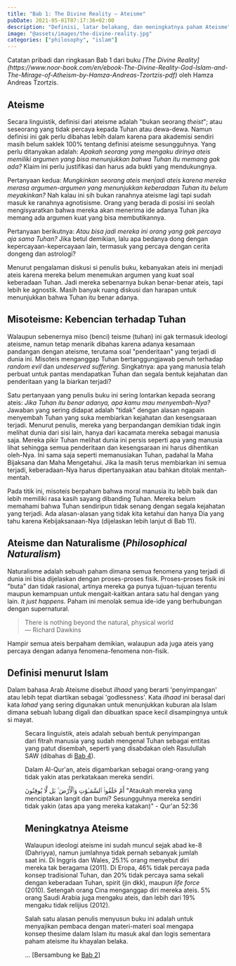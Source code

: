 ```yaml
---
title: "Bab 1: The Divine Reality — Ateisme"
pubDate: 2021-05-01T07:17:36+02:00
description: "Definisi, latar belakang, dan meningkatnya paham Ateisme"
image: "@assets/images/the-divine-reality.jpg"
categories: ["philosophy", "islam"]
---
```


<Callout type="info">
  Catatan pribadi dan ringkasan Bab 1 dari buku <cite>[The Divine Reality](https://www.noor-book.com/en/ebook-The-Divine-Reality-God-Islam-and-The-Mirage-of-Atheism-by-Hamza-Andreas-Tzortzis-pdf)</cite> oleh Hamza Andreas Tzortzis.
</Callout>

## Ateisme

Secara linguistik, definisi dari ateisme adalah "bukan seorang _theist_"; atau seseorang yang tidak percaya kepada Tuhan atau dewa-dewa. Namun definisi ini gak perlu dibahas lebih dalam karena para akademisi sendiri masih belum saklek 100% tentang definisi ateisme sesungguhnya. Yang perlu ditanyakan adalah: _Apakah seorang yang mengaku dirinya ateis memiliki argumen yang bisa menunjukkan bahwa Tuhan itu memang gak ada?_ Klaim ini perlu justifikasi dan harus ada bukti yang mendukungnya.

Pertanyaan kedua: _Mungkinkan seorang ateis menjadi ateis karena mereka merasa argumen-argumen yang menunjukkan keberadaan Tuhan itu belum meyakinkan?_ Nah kalau ini sih bukan ranahnya ateisme lagi tapi sudah masuk ke ranahnya agnotisisme. Orang yang berada di posisi ini seolah mengisyaratkan bahwa mereka akan menerima ide adanya Tuhan jika memang ada argumen kuat yang bisa membutikannya.

Pertanyaan berikutnya: _Atau bisa jadi mereka ini orang yang gak percaya aja sama Tuhan?_ Jika betul demikian, lalu apa bedanya dong dengan kepercayaan-kepercayaan lain, termasuk yang percaya dengan cerita dongeng dan astrologi?

Menurut pengalaman diskusi si penulis buku, kebanyakan ateis ini menjadi ateis karena mereka belum menemukan argumen yang kuat soal keberadaan Tuhan. Jadi mereka sebenarnya bukan benar-benar ateis, tapi lebih ke agnostik. Masih banyak ruang diskusi dan harapan untuk menunjukkan bahwa Tuhan itu benar adanya.

## Misoteisme: Kebencian terhadap Tuhan

Walaupun sebenernya miso (benci) teisme (tuhan) ini gak termasuk ideologi ateisme, namun tetap menarik dibahas karena adanya kesamaan pandangan dengan ateisme, terutama soal "penderitaan" yang terjadi di dunia ini. Misoteis menganggap Tuhan bertanggungjawab penuh terhadap _random evil_ dan _undeserved suffering_. Singkatnya: apa yang manusia telah perbuat untuk pantas mendapatkan Tuhan dan segala bentuk kejahatan dan penderitaan yang Ia biarkan terjadi?

Satu pertanyaan yang penulis buku ini sering lontarkan kepada seorang ateis: _Jika Tuhan itu benar adanya, apa kamu mau menyembah-Nya?_ Jawaban yang sering didapat adalah "tidak" dengan alasan ngapain menyembah Tuhan yang suka membiarkan kejahatan dan kesengsaraan terjadi. Menurut penulis, mereka yang berpandangan demikian tidak ingin melihat dunia dari sisi lain, hanya dari kacamata mereka sebagai manusia saja. Mereka pikir Tuhan melihat dunia ini persis seperti apa yang manusia lihat sehingga semua penderitaan dan kesengsaraan ini harus dihentikan oleh-Nya. Ini sama saja seperti memanusiakan Tuhan, padahal Ia Maha Bijaksana dan Maha Mengetahui. Jika Ia masih terus membiarkan ini semua terjadi, keberadaan-Nya harus dipertanyaakan atau bahkan ditolak mentah-mentah.

Pada titik ini, misoteis berpaham bahwa moral manusia itu lebih baik dan lebih memiliki rasa kasih sayang dibanding Tuhan. Mereka belum memahami bahwa Tuhan sendiripun tidak senang dengan segala kejahatan yang terjadi. Ada alasan-alasan yang tidak kita ketahui dan hanya Dia yang tahu karena Kebijaksanaan-Nya (dijelaskan lebih lanjut di Bab 11).

## Ateisme dan Naturalisme (_Philosophical Naturalism_)

Naturalisme adalah sebuah paham dimana semua fenomena yang terjadi di dunia ini bisa dijelaskan dengan proses-proses fisik. Proses-proses fisik ini "buta" dan tidak rasional, artinya mereka ga punya tujuan-tujuan terentu maupun kemampuan untuk mengait-kaitkan antara satu hal dengan yang lain. _It just happens_. Paham ini menolak semua ide-ide yang berhubungan dengan supernatural.

> There is nothing beyond the natural, physical world <br />— Richard Dawkins

Hampir semua ateis berpaham demikian, walaupun ada juga ateis yang percaya dengan adanya fenomena-fenomena non-fisik.

## Definisi menurut Islam

Dalam bahasa Arab Ateisme disebut _ilhaad_ yang berarti 'penyimpangan' atau lebih tepat diartikan sebagai 'godlessness'. Kata _ilhaad_ ini berasal dari kata _lahad_ yang sering digunakan untuk menunjukkan kuburan ala Islam dimana sebuah lubang digali dan dibuatkan space kecil disampingnya untuk si mayat.

<Figure src="@assets/images/lahad.jpg" alt="joboffer" caption="Liang lahat" width={80} />

Secara linguistik, ateis adalah sebuah bentuk penyimpangan dari fitrah manusia yang sudah mengenal Tuhan sebagai entitas yang patut disembah, seperti yang disabdakan oleh Rasulullah SAW (dibahas di [Bab 4](/blog/bab-4-the-divine-reality)).

Dalam Al-Qur'an, ateis digambarkan sebagai orang-orang yang tidak yakin atas perkatakaan mereka sendiri.

<Verse>
  <Fragment slot="arabic">
  أَمْ خَلَقُوا۟ ٱلسَّمَـٰوَٰتِ وَٱلْأَرْضَ ۚ بَل لَّا يُوقِنُونَ
  </Fragment>

  <Fragment slot="translation">
  "Ataukah mereka yang menciptakan langit dan bumi? Sesungguhnya mereka sendiri tidak yakin (atas apa yang mereka katakan)" - Qur'an 52:36
  </Fragment>
</Verse>

## Meningkatnya Ateisme

Walaupun ideologi ateisme ini sudah muncul sejak abad ke-8 (Dahriyya), namun jumlahnya tidak pernah sebanyak jumlah saat ini. Di Inggris dan Wales, 25.1% orang menyebut diri mereka tak beragama (2011). Di Eropa, 46% tidak percaya pada konsep tradisional Tuhan, dan 20% tidak percaya sama sekali dengan keberadaan Tuhan, spirit (jin dkk), maupun _life force_ (2010). Setengah orang Cina menganggap diri mereka ateis. 5% orang Saudi Arabia juga mengaku ateis, dan lebih dari 19% mengaku tidak relijius (2012).

Salah satu alasan penulis menyusun buku ini adalah untuk menyajikan pembaca dengan materi-materi soal mengapa konsep thesime dalam Islam itu masuk akal dan logis sementara paham ateisme itu khayalan belaka.

... [Bersambung ke [Bab 2](/blog/bab-2-the-divine-reality)]
